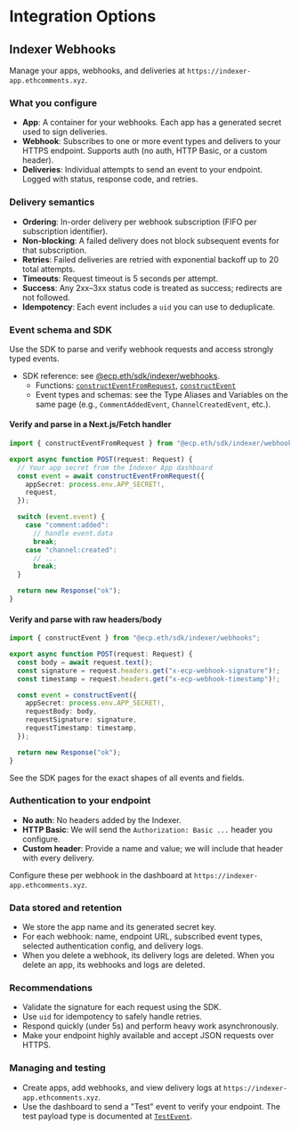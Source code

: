 # Integration Options

## Indexer Webhooks

Manage your apps, webhooks, and deliveries at `https://indexer-app.ethcomments.xyz`.

### What you configure

- **App**: A container for your webhooks. Each app has a generated secret used to sign deliveries.
- **Webhook**: Subscribes to one or more event types and delivers to your HTTPS endpoint. Supports auth (no auth, HTTP Basic, or a custom header).
- **Deliveries**: Individual attempts to send an event to your endpoint. Logged with status, response code, and retries.

### Delivery semantics

- **Ordering**: In-order delivery per webhook subscription (FIFO per subscription identifier).
- **Non-blocking**: A failed delivery does not block subsequent events for that subscription.
- **Retries**: Failed deliveries are retried with exponential backoff up to 20 total attempts.
- **Timeouts**: Request timeout is 5 seconds per attempt.
- **Success**: Any 2xx–3xx status code is treated as success; redirects are not followed.
- **Idempotency**: Each event includes a `uid` you can use to deduplicate.

### Event schema and SDK

Use the SDK to parse and verify webhook requests and access strongly typed events.

- SDK reference: see [@ecp.eth/sdk/indexer/webhooks](/sdk-reference/indexer/webhooks/index.mdx).
  - Functions: [`constructEventFromRequest`](/sdk-reference/indexer/webhooks/functions/constructEventFromRequest.mdx), [`constructEvent`](/sdk-reference/indexer/webhooks/functions/constructEvent.mdx)
  - Event types and schemas: see the Type Aliases and Variables on the same page (e.g., `CommentAddedEvent`, `ChannelCreatedEvent`, etc.).

#### Verify and parse in a Next.js/Fetch handler

```ts
import { constructEventFromRequest } from "@ecp.eth/sdk/indexer/webhooks";

export async function POST(request: Request) {
  // Your app secret from the Indexer App dashboard
  const event = await constructEventFromRequest({
    appSecret: process.env.APP_SECRET!,
    request,
  });

  switch (event.event) {
    case "comment:added":
      // handle event.data
      break;
    case "channel:created":
      // ...
      break;
  }

  return new Response("ok");
}
```

#### Verify and parse with raw headers/body

```ts
import { constructEvent } from "@ecp.eth/sdk/indexer/webhooks";

export async function POST(request: Request) {
  const body = await request.text();
  const signature = request.headers.get("x-ecp-webhook-signature")!;
  const timestamp = request.headers.get("x-ecp-webhook-timestamp")!;

  const event = constructEvent({
    appSecret: process.env.APP_SECRET!,
    requestBody: body,
    requestSignature: signature,
    requestTimestamp: timestamp,
  });

  return new Response("ok");
}
```

See the SDK pages for the exact shapes of all events and fields.

### Authentication to your endpoint

- **No auth**: No headers added by the Indexer.
- **HTTP Basic**: We will send the `Authorization: Basic ...` header you configure.
- **Custom header**: Provide a name and value; we will include that header with every delivery.

Configure these per webhook in the dashboard at `https://indexer-app.ethcomments.xyz`.

### Data stored and retention

- We store the app name and its generated secret key.
- For each webhook: name, endpoint URL, subscribed event types, selected authentication config, and delivery logs.
- When you delete a webhook, its delivery logs are deleted. When you delete an app, its webhooks and logs are deleted.

### Recommendations

- Validate the signature for each request using the SDK.
- Use `uid` for idempotency to safely handle retries.
- Respond quickly (under 5s) and perform heavy work asynchronously.
- Make your endpoint highly available and accept JSON requests over HTTPS.

### Managing and testing

- Create apps, add webhooks, and view delivery logs at `https://indexer-app.ethcomments.xyz`.
- Use the dashboard to send a "Test" event to verify your endpoint. The test payload type is documented at [`TestEvent`](/sdk-reference/indexer/webhooks/type-aliases/TestEvent.mdx).
